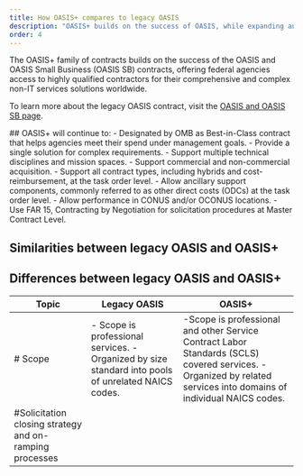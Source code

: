 ```yaml
---
title: How OASIS+ compares to legacy OASIS 
description: "OASIS+ builds on the success of OASIS, while expanding and streamlining its features. Learn more about how OASIS+ compares to its predecessor."
order: 4
---
```


The OASIS+ family of contracts builds on the success of the OASIS and OASIS Small Business (OASIS SB) contracts, offering federal agencies access to highly qualified contractors for their comprehensive and complex non-IT services solutions worldwide.

To learn more about the legacy OASIS contract, visit the [OASIS and OASIS SB page](https://www.gsa.gov/buy-through-us/products-and-services/professional-services/buy-services/oasis-and-oasis-small-business?topnav=buy-through-us).

<GradientBox>
##  OASIS+ will continue to: 
- Designated by OMB as Best-in-Class contract that helps agencies meet their spend under management goals.
- Provide a single solution for complex requirements.
- Support multiple technical disciplines and mission spaces.
- Support commercial and non-commercial acquisition.
- Support all contract types, including hybrids and cost-reimbursement, at the task order level.
- Allow ancillary support components, commonly referred to as other direct costs (ODCs) at the task order level.
- Allow performance in CONUS and/or OCONUS locations.
- Use FAR 15, Contracting by Negotiation for solicitation procedures at Master Contract Level.
</GradientBox>

## Similarities between legacy OASIS and OASIS+


## Differences between legacy OASIS and OASIS+
| Topic | Legacy OASIS | OASIS+
| --------------------------| --------------------------| --------------------------|
| # Scope | - Scope is professional services. - Organized by size standard into pools of unrelated NAICS codes. | -Scope is professional and other Service Contract Labor Standards (SCLS) covered services. -Organized by related services into domains of individual NAICS codes. |
| #Solicitation closing strategy and on-ramping processes | | | 




